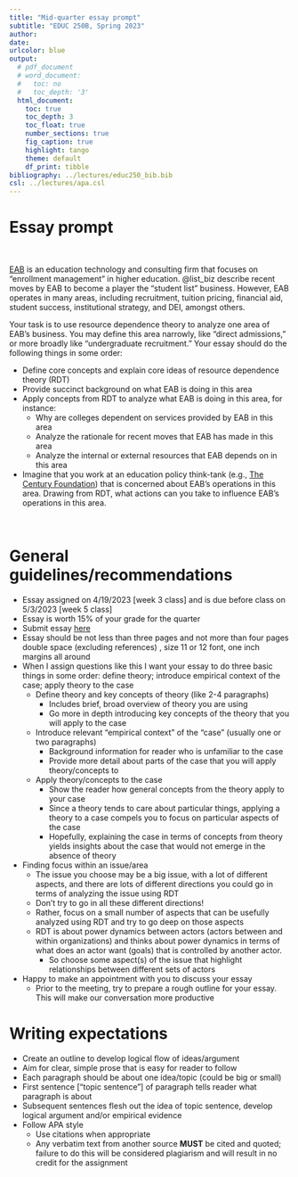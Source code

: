 ```yaml
---
title: "Mid-quarter essay prompt"
subtitle: "EDUC 250B, Spring 2023"
author: 
date: 
urlcolor: blue
output: 
  # pdf_document
  # word_document:
  #   toc: no
  #   toc_depth: '3'
  html_document:
    toc: true
    toc_depth: 3
    toc_float: true
    number_sections: true
    fig_caption: true
    highlight: tango
    theme: default
    df_print: tibble
bibliography: ../lectures/educ250_bib.bib
csl: ../lectures/apa.csl
---
```


# Essay prompt

<br>

[EAB](https://eab.com/) is an education technology and consulting firm that focuses on "enrollment management" in higher education. @list_biz describe recent moves by EAB to become a player the "student list" business. However, EAB operates in many areas, including recruitment, tuition pricing, financial aid, student success, institutional strategy, and DEI, amongst others.

Your task is to use resource dependence theory to analyze one area of EAB's business. You may define this area narrowly, like "direct admissions," or more broadly like "undergraduate recruitment." Your essay should do the following things in some order: 

- Define core concepts and explain core ideas of resource dependence theory (RDT)
- Provide succinct background on what EAB is doing in this area
- Apply concepts from RDT to analyze what EAB is doing in this area, for instance:
  - Why are colleges dependent on services provided by EAB in this area
  - Analyze the rationale for recent moves that EAB has made in this area
  - Analyze the internal or external resources that EAB depends on in this area
- Imagine that you work at an education policy think-tank (e.g., [The Century Foundation](https://tcf.org/)) that is concerned about EAB's operations in this area. Drawing from RDT, what actions can you take to influence EAB's operations in this area.

<br>

# General guidelines/recommendations

- Essay assigned on 4/19/2023 [week 3 class] and is due before class on 5/3/2023 [week 5 class]
- Essay is worth 15% of your grade for the quarter
- Submit essay [here](https://ucla.box.com/s/bpvm0px29093dr9twh7r6mlcd4trf5wh)
- Essay should be not less than three pages and not more than four pages double space (excluding references) , size 11 or 12 font, one inch margins all around
- When I assign questions like this I want your essay to do three basic things in some order: define theory; introduce empirical context of the case; apply theory to the case
  - Define theory and key concepts of theory (like 2-4 paragraphs)
    - Includes brief, broad overview of theory you are using
    - Go more in depth introducing key concepts of the theory that you will apply to the case
  - Introduce relevant "empirical context" of the "case" (usually one or two paragraphs)
    - Background information for reader who is unfamiliar to the case
    - Provide more detail about parts of the case that you will apply theory/concepts to
  - Apply theory/concepts to the case
    - Show the reader how general concepts from the theory apply to your case
    - Since a theory tends to care about particular things, applying a theory to a case compels you to focus on particular aspects of the case
    - Hopefully, explaining the case in terms of concepts from theory  yields insights about the case that would not emerge in the absence of theory
- Finding focus within an issue/area
  - The issue you choose may be a big issue, with a lot of different aspects, and there are lots of different directions you could go in terms of analyzing the issue using RDT
  - Don't try to go in all these different directions!
  - Rather, focus on a small number of aspects that can be usefully analyzed using RDT and try to go deep on those aspects
  - RDT is about power dynamics between actors (actors between and within organizations) and thinks about power dynamics in terms of what does an actor want (goals) that is controlled by another actor. 
    - So choose some aspect(s) of the issue that highlight relationships between different sets of actors
- Happy to make an appointment with you to discuss your essay
  - Prior to the meeting, try to prepare a rough outline for your essay. This will make our conversation more productive

# Writing expectations

- Create an outline to develop logical flow of ideas/argument
- Aim for clear, simple prose that is easy for reader to follow
- Each paragraph should be about one idea/topic (could be big or small)
- First sentence ["topic sentence"] of paragraph tells reader what paragraph is
about
- Subsequent sentences flesh out the idea of topic sentence, develop logical
argument and/or empirical evidence
- Follow APA style
  - Use citations when appropriate
  -	Any verbatim text from another source __MUST__ be cited and quoted; failure to do this will be considered plagiarism and will result in no credit for the assignment

<br>